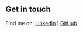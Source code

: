 ## Get in touch

Find me on: [LinkedIn](https://www.linkedin.com/in/christie-lewis) | [GitHub](https://www.github.com/christielewis)
